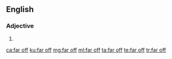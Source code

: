 ==English==

===Adjective===
{{head|en|adjective}}

# {{alternative spelling of|far-off|lang=en}}

[[ca:far off]]
[[ku:far off]]
[[mg:far off]]
[[ml:far off]]
[[ta:far off]]
[[te:far off]]
[[tr:far off]]